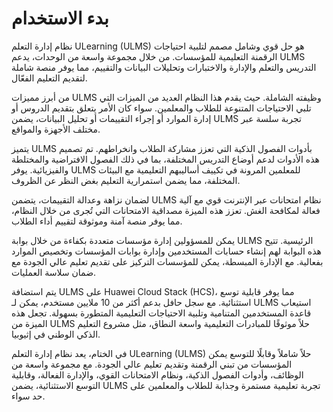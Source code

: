# بدء الاستخدام

نظام إدارة التعلم ULearning (ULMS) هو حل قوي وشامل مصمم لتلبية احتياجات الرقمنة التعليمية للمؤسسات. من خلال مجموعة واسعة من الوحدات، يدعم ULMS التدريس والتعلم والإدارة والاختبارات وتحليلات البيانات والتقييم، مما يوفر منصة شاملة لتقديم التعليم الفعّال.

من أبرز مميزات ULMS وظيفته الشاملة. حيث يقدم هذا النظام العديد من الميزات التي تلبي الاحتياجات المتنوعة للطلاب والمعلمين. سواء كان الأمر يتعلق بتقديم الدروس أو إدارة الموارد أو إجراء التقييمات أو تحليل البيانات، يضمن ULMS تجربة سلسة عبر مختلف الأجهزة والمواقع.

يتميز ULMS بأدوات الفصول الذكية التي تعزز مشاركة الطلاب وانخراطهم. تم تصميم هذه الأدوات لدعم أوضاع التدريس المختلفة، بما في ذلك الفصول الافتراضية والمختلطة والفيزيائية. يوفر ULMS للمعلمين المرونة في تكييف أساليبهم التعليمية مع البيئات المختلفة، مما يضمن استمرارية التعليم بغض النظر عن الظروف.

لضمان نزاهة وعدالة التقييمات، يتضمن ULMS نظام امتحانات عبر الإنترنت قوي مع آلية فعالة لمكافحة الغش. تعزز هذه الميزة مصداقية الامتحانات التي تُجرى من خلال النظام، مما يوفر منصة آمنة وموثوقة لتقييم أداء الطلاب.

يمكن للمسؤولين إدارة مؤسسات متعددة بكفاءة من خلال بوابة ULMS الرئيسية. تتيح هذه البوابة لهم إنشاء حسابات المستخدمين وإدارة بوابات المؤسسات وتخصيص الموارد بفعالية. مع الإدارة المبسطة، يمكن للمؤسسات التركيز على تقديم تعليم عالي الجودة مع ضمان سلاسة العمليات.

يتم استضافة ULMS على Huawei Cloud Stack (HCS)، مما يوفر قابلية توسع استثنائية. مع سجل حافل بدعم أكثر من 10 ملايين مستخدم، يمكن لـ ULMS استيعاب قاعدة المستخدمين المتنامية وتلبية الاحتياجات التعليمية المتطورة بسهولة. تجعل هذه الميزة من ULMS حلاً موثوقًا للمبادرات التعليمية واسعة النطاق، مثل مشروع التعليم الذكي الوطني في إثيوبيا.

في الختام، يعد نظام إدارة التعلم ULearning (ULMS) حلاً شاملاً وقابلًا للتوسع يمكن المؤسسات من تبني الرقمنة وتقديم تعليم عالي الجودة. مع مجموعة واسعة من الوظائف، وأدوات الفصول الذكية، ونظام الامتحانات القوي، والإدارة الفعالة، وقابلية التوسع الاستثنائية، يضمن ULMS تجربة تعليمية مستمرة وجذابة للطلاب والمعلمين على حد سواء.

